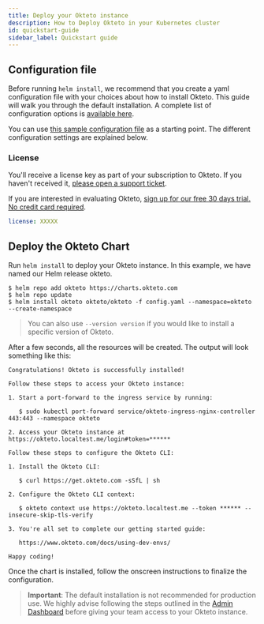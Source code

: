 ```yaml
---
title: Deploy your Okteto instance
description: How to Deploy Okteto in your Kubernetes cluster
id: quickstart-guide
sidebar_label: Quickstart guide
---
```



## Configuration file

Before running `helm install`, we recommend that you create a yaml configuration file with your choices about how to install Okteto. This guide will walk you through the default installation. A complete list of configuration options is [available here](reference/helm-chart-values.mdx).

You can use [this sample configuration file](https://www.okteto.com/docs/self-hosted/install/config.yaml) as a starting point. The different configuration settings are explained below.

### License

You'll receive a license key as part of your subscription to Okteto. If you haven't received it, [please open a support ticket](https://okteto.com/support).

If you are interested in evaluating Okteto, [sign up for our free 30 days trial.  No credit card required](https://www.okteto.com/free-trial/).

```yaml
license: XXXXX
```

## Deploy the Okteto Chart

Run `helm install` to deploy your Okteto instance. In this example, we have named our Helm release okteto.

```console
$ helm repo add okteto https://charts.okteto.com
$ helm repo update
$ helm install okteto okteto/okteto -f config.yaml --namespace=okteto --create-namespace
```

> You can also use `--version version` if you would like to install a specific version of Okteto.

After a few seconds, all the resources will be created. The output will look something like this:

```
Congratulations! Okteto is successfully installed!

Follow these steps to access your Okteto instance:

1. Start a port-forward to the ingress service by running:

   $ sudo kubectl port-forward service/okteto-ingress-nginx-controller 443:443 --namespace okteto

2. Access your Okteto instance at https://okteto.localtest.me/login#token=******

Follow these steps to configure the Okteto CLI:

1. Install the Okteto CLI:

   $ curl https://get.okteto.com -sSfL | sh

2. Configure the Okteto CLI context:

   $ okteto context use https://okteto.localtest.me --token ****** --insecure-skip-tls-verify

3. You're all set to complete our getting started guide:

   https://www.okteto.com/docs/using-dev-envs/

Happy coding!
```

Once the chart is installed, follow the onscreen instructions to finalize the configuration.

> **Important**: The default installation is not recommended for production use. We highly advise following the steps outlined in the [Admin Dashboard](admin/dashboard.mdx#installation) before giving your team access to your Okteto instance.
